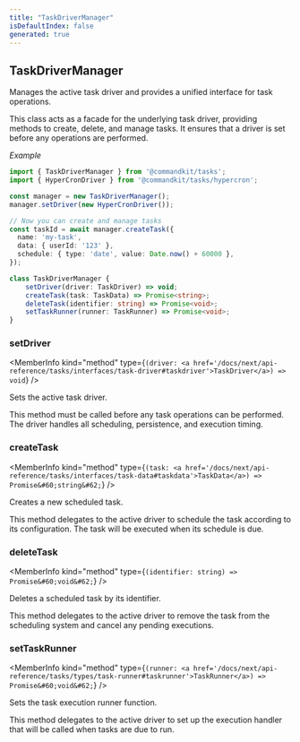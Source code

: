 ```yaml
---
title: "TaskDriverManager"
isDefaultIndex: false
generated: true
---
```



<!-- This file was generated from the CommandKit source. Do not modify. Instead, re-run the "docgen" script -->


## TaskDriverManager

<GenerationInfo sourceFile="packages/tasks/src/driver-manager.ts" sourceLine="27" packageName="@commandkit/tasks" />

Manages the active task driver and provides a unified interface for task operations.

This class acts as a facade for the underlying task driver, providing methods
to create, delete, and manage tasks. It ensures that a driver is set before
any operations are performed.



*Example*

```ts
import { TaskDriverManager } from '@commandkit/tasks';
import { HyperCronDriver } from '@commandkit/tasks/hypercron';

const manager = new TaskDriverManager();
manager.setDriver(new HyperCronDriver());

// Now you can create and manage tasks
const taskId = await manager.createTask({
  name: 'my-task',
  data: { userId: '123' },
  schedule: { type: 'date', value: Date.now() + 60000 },
});
```

```ts title="Signature"
class TaskDriverManager {
    setDriver(driver: TaskDriver) => void;
    createTask(task: TaskData) => Promise<string>;
    deleteTask(identifier: string) => Promise<void>;
    setTaskRunner(runner: TaskRunner) => Promise<void>;
}
```

<div className="members-wrapper">

### setDriver

<MemberInfo kind="method" type={`(driver: <a href='/docs/next/api-reference/tasks/interfaces/task-driver#taskdriver'>TaskDriver</a>) => void`}   />

Sets the active task driver.

This method must be called before any task operations can be performed.
The driver handles all scheduling, persistence, and execution timing.
### createTask

<MemberInfo kind="method" type={`(task: <a href='/docs/next/api-reference/tasks/interfaces/task-data#taskdata'>TaskData</a>) => Promise&#60;string&#62;`}   />

Creates a new scheduled task.

This method delegates to the active driver to schedule the task according
to its configuration. The task will be executed when its schedule is due.
### deleteTask

<MemberInfo kind="method" type={`(identifier: string) => Promise&#60;void&#62;`}   />

Deletes a scheduled task by its identifier.

This method delegates to the active driver to remove the task from the
scheduling system and cancel any pending executions.
### setTaskRunner

<MemberInfo kind="method" type={`(runner: <a href='/docs/next/api-reference/tasks/types/task-runner#taskrunner'>TaskRunner</a>) => Promise&#60;void&#62;`}   />

Sets the task execution runner function.

This method delegates to the active driver to set up the execution handler
that will be called when tasks are due to run.


</div>

